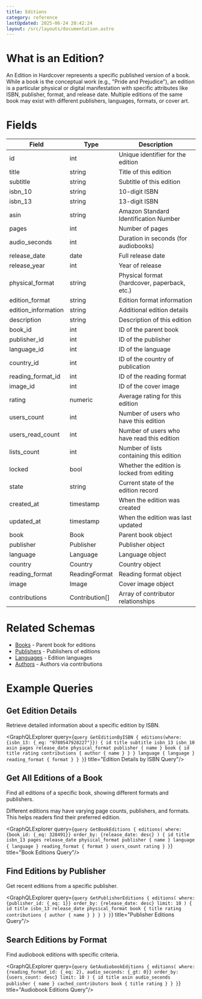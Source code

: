 ```yaml
---
title: Editions
category: reference
lastUpdated: 2025-06-24 20:42:24
layout: /src/layouts/documentation.astro
---
```



# What is an Edition?

An Edition in Hardcover represents a specific published version of a book. While a book is the conceptual work (e.g., "Pride and Prejudice"), an edition is a particular physical or digital manifestation with specific attributes like ISBN, publisher, format, and release date. Multiple editions of the same book may exist with different publishers, languages, formats, or cover art.

# Fields

<table>
    <thead>
    <tr>
        <th>Field</th>
        <th>Type</th>
        <th>Description</th>
    </tr>
    </thead>
    <tbody>
    <tr>
        <td>id</td>
        <td>int</td>
        <td>Unique identifier for the edition</td>
    </tr>
    <tr>
        <td>title</td>
        <td>string</td>
        <td>Title of this edition</td>
    </tr>
    <tr>
        <td>subtitle</td>
        <td>string</td>
        <td>Subtitle of this edition</td>
    </tr>
    <tr>
        <td>isbn_10</td>
        <td>string</td>
        <td>10-digit ISBN</td>
    </tr>
    <tr>
        <td>isbn_13</td>
        <td>string</td>
        <td>13-digit ISBN</td>
    </tr>
    <tr>
        <td>asin</td>
        <td>string</td>
        <td>Amazon Standard Identification Number</td>
    </tr>
    <tr>
        <td>pages</td>
        <td>int</td>
        <td>Number of pages</td>
    </tr>
    <tr>
        <td>audio_seconds</td>
        <td>int</td>
        <td>Duration in seconds (for audiobooks)</td>
    </tr>
    <tr>
        <td>release_date</td>
        <td>date</td>
        <td>Full release date</td>
    </tr>
    <tr>
        <td>release_year</td>
        <td>int</td>
        <td>Year of release</td>
    </tr>
    <tr>
        <td>physical_format</td>
        <td>string</td>
        <td>Physical format (hardcover, paperback, etc.)</td>
    </tr>
    <tr>
        <td>edition_format</td>
        <td>string</td>
        <td>Edition format information</td>
    </tr>
    <tr>
        <td>edition_information</td>
        <td>string</td>
        <td>Additional edition details</td>
    </tr>
    <tr>
        <td>description</td>
        <td>string</td>
        <td>Description of this edition</td>
    </tr>
    <tr>
        <td>book_id</td>
        <td>int</td>
        <td>ID of the parent book</td>
    </tr>
    <tr>
        <td>publisher_id</td>
        <td>int</td>
        <td>ID of the publisher</td>
    </tr>
    <tr>
        <td>language_id</td>
        <td>int</td>
        <td>ID of the language</td>
    </tr>
    <tr>
        <td>country_id</td>
        <td>int</td>
        <td>ID of the country of publication</td>
    </tr>
    <tr>
        <td>reading_format_id</td>
        <td>int</td>
        <td>ID of the reading format</td>
    </tr>
    <tr>
        <td>image_id</td>
        <td>int</td>
        <td>ID of the cover image</td>
    </tr>
    <tr>
        <td>rating</td>
        <td>numeric</td>
        <td>Average rating for this edition</td>
    </tr>
    <tr>
        <td>users_count</td>
        <td>int</td>
        <td>Number of users who have this edition</td>
    </tr>
    <tr>
        <td>users_read_count</td>
        <td>int</td>
        <td>Number of users who have read this edition</td>
    </tr>
    <tr>
        <td>lists_count</td>
        <td>int</td>
        <td>Number of lists containing this edition</td>
    </tr>
    <tr>
        <td>locked</td>
        <td>bool</td>
        <td>Whether the edition is locked from editing</td>
    </tr>
    <tr>
        <td>state</td>
        <td>string</td>
        <td>Current state of the edition record</td>
    </tr>
    <tr>
        <td>created_at</td>
        <td>timestamp</td>
        <td>When the edition was created</td>
    </tr>
    <tr>
        <td>updated_at</td>
        <td>timestamp</td>
        <td>When the edition was last updated</td>
    </tr>
    <tr>
        <td>book</td>
        <td>Book</td>
        <td>Parent book object</td>
    </tr>
    <tr>
        <td>publisher</td>
        <td>Publisher</td>
        <td>Publisher object</td>
    </tr>
    <tr>
        <td>language</td>
        <td>Language</td>
        <td>Language object</td>
    </tr>
    <tr>
        <td>country</td>
        <td>Country</td>
        <td>Country object</td>
    </tr>
    <tr>
        <td>reading_format</td>
        <td>ReadingFormat</td>
        <td>Reading format object</td>
    </tr>
    <tr>
        <td>image</td>
        <td>Image</td>
        <td>Cover image object</td>
    </tr>
    <tr>
        <td>contributions</td>
        <td>Contribution[]</td>
        <td>Array of contributor relationships</td>
    </tr>
    </tbody>
</table>

# Related Schemas

- [Books](/api/graphql/schemas/books) - Parent book for editions
- [Publishers](/api/graphql/schemas/publishers) - Publishers of editions
- [Languages](/api/graphql/schemas/languages) - Edition languages
- [Authors](/api/graphql/schemas/authors) - Authors via contributions

# Example Queries

## Get Edition Details

Retrieve detailed information about a specific edition by ISBN.

<GraphQLExplorer query={`
query GetEditionByISBN {
    editions(where: {isbn_13: {_eq: "9780547928227"}}) {
        id
        title
        subtitle
        isbn_13
        isbn_10
        asin
        pages
        release_date
        physical_format
        publisher {
            name
        }
        book {
            id
            title
            rating
            contributions {
                author {
                    name
                }
            }
        }
        language {
            language
        }
        reading_format {
            format
        }
    }
}
`} title="Edition Details by ISBN Query"/>

## Get All Editions of a Book

Find all editions of a specific book, showing different formats and publishers.

<Aside type="note">
    Different editions may have varying page counts, publishers, and formats. This helps readers find their preferred edition.
</Aside>

<GraphQLExplorer query={`
query GetBookEditions {
    editions(
        where: {book_id: {_eq: 328491}}
        order_by: {release_date: desc}
    ) {
        id
        title
        isbn_13
        pages
        release_date
        physical_format
        publisher {
            name
        }
        language {
            language
        }
        reading_format {
            format
        }
        users_count
        rating
    }
}
`} title="Book Editions Query"/>

## Find Editions by Publisher

Get recent editions from a specific publisher.

<GraphQLExplorer query={`
query GetPublisherEditions {
    editions(
        where: {publisher_id: {_eq: 1}}
        order_by: {release_date: desc}
        limit: 10
    ) {
        id
        title
        isbn_13
        release_date
        physical_format
        book {
            title
            rating
            contributions {
                author {
                    name
                }
            }
        }
    }
}
`} title="Publisher Editions Query"/>

## Search Editions by Format

Find audiobook editions with specific criteria.

<GraphQLExplorer query={`
query GetAudiobookEditions {
    editions(
        where: {reading_format_id: {_eq: 2}, audio_seconds: {_gt: 0}}
        order_by: {users_count: desc}
        limit: 10
    ) {
        id
        title
        asin
        audio_seconds
        publisher {
            name
        }
        cached_contributors
        book {
            title
            rating
        }
    }
}
`} title="Audiobook Editions Query"/>

